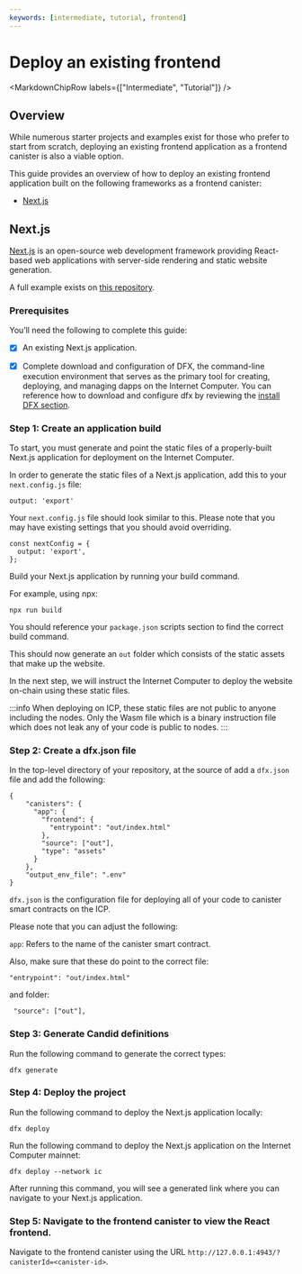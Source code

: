```yaml
---
keywords: [intermediate, tutorial, frontend]
---
```



# Deploy an existing frontend

<MarkdownChipRow labels={["Intermediate", "Tutorial"]} />

## Overview

While numerous starter projects and examples exist for those who prefer to start from scratch, deploying an existing frontend application as a frontend canister is also a viable option.

This guide provides an overview of how to deploy an existing frontend application built on the following frameworks as a frontend canister:

- [Next.js](#nextjs)

## Next.js

[Next.js](https://nextjs.org/) is an open-source web development framework providing React-based web applications with server-side rendering and static website generation.

A full example exists on [this repository](https://github.com/jennifertrin/nextjsicp).

### Prerequisites

You’ll need the following to complete this guide:

-  [x] An existing Next.js application.

-  [x] Complete download and configuration of DFX, the command-line execution environment that serves as the primary tool for creating, deploying, and managing dapps on the Internet Computer. You can reference how to download and configure dfx by reviewing the [install DFX section](/docs/current/developer-docs/getting-started/install/).


### Step 1: Create an application build

To start, you must generate and point the static files of a properly-built Next.js application for deployment on the Internet Computer.

In order to generate the static files of a Next.js application, add this to your `next.config.js` file:

```
output: 'export'
```

Your `next.config.js` file should look similar to this. Please note that you may have existing settings that you should avoid overriding. 

```
const nextConfig = {
  output: 'export',
};
```

Build your Next.js application by running your build command. 

For example, using npx:

`npx run build`

You should reference your `package.json` scripts section to find the correct build command. 

This should now generate an `out` folder which consists of the static assets that make up the website.

In the next step, we will instruct the Internet Computer to deploy the website on-chain using these static files. 

:::info
When deploying on ICP, these static files are not public to anyone including the nodes. Only the Wasm file which is a binary instruction file which does not leak any of your code is public to nodes. 
:::

### Step 2: Create a dfx.json file

In the top-level directory of your repository, at the source of add a `dfx.json` file and add the following:

```
{
    "canisters": {
      "app": {
        "frontend": {
          "entrypoint": "out/index.html"
        },
        "source": ["out"],
        "type": "assets"
      }
    },
    "output_env_file": ".env"
}
```

`dfx.json` is the configuration file for deploying all of your code to canister smart contracts on the ICP.

Please note that you can adjust the following:

`app`: Refers to the name of the canister smart contract.

Also, make sure that these do point to the correct file:

```
"entrypoint": "out/index.html"
```

and folder:

```
 "source": ["out"],
```

### Step 3: Generate Candid definitions 

Run the following command to generate the correct types:

```
dfx generate
```

### Step 4: Deploy the project

Run the following command to deploy the Next.js application locally:

```
dfx deploy
```

Run the following command to deploy the Next.js application on the Internet Computer mainnet: 

```
dfx deploy --network ic
```

After running this command, you will see a generated link where you can navigate to your Next.js application. 

### Step 5: Navigate to the frontend canister to view the React frontend.

Navigate to the frontend canister using the URL `http://127.0.0.1:4943/?canisterId=<canister-id>`.
